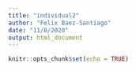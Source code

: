 ```yaml
---
title: "individual2"
author: "Felix Baez-Santiago"
date: "11/8/2020"
output: html_document
---
```


```r
knitr::opts_chunk$set(echo = TRUE)
```

